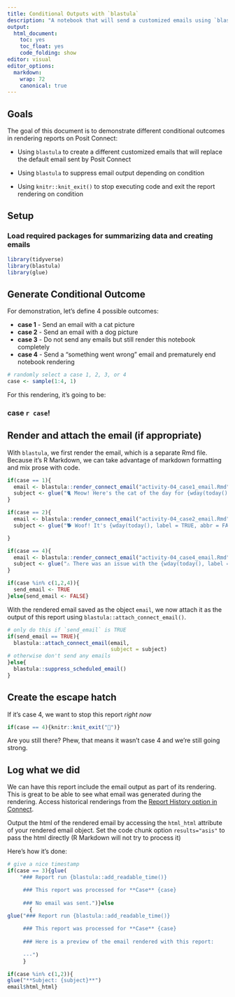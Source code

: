 ```yaml
---
title: Conditional Outputs with `blastula`
description: "A notebook that will send a customized emails using `blastula`"
output:
  html_document:
    toc: yes
    toc_float: yes
    code_folding: show
editor: visual
editor_options: 
  markdown:
    wrap: 72
    canonical: true
---
```


## Goals 

The goal of this document is to demonstrate different conditional
outcomes in rendering reports on Posit Connect:

-   Using `blastula` to create a different customized emails that will
    replace the default email sent by Posit Connect

-   Using `blastula` to suppress email output depending on condition

-   Using `knitr::knit_exit()` to stop executing code and exit the
    report rendering on condition

## Setup

### Load required packages for summarizing data and creating emails

```r

library(tidyverse)
library(blastula)
library(glue)

```

## Generate Conditional Outcome

For demonstration, let's define 4 possible outcomes:

-   **case 1** - Send an email with a cat picture
-   **case 2** - Send an email with a dog picture
-   **case 3** - Do not send any emails but still render this notebook
    completely
-   **case 4** - Send a "something went wrong" email and prematurely end
    notebook rendering

```r

# randomly select a case 1, 2, 3, or 4
case <- sample(1:4, 1) 

```

For this rendering, it's going to be:

<h3>case `r case`!</h3>

## Render and attach the email (if appropriate)

With `blastula`, we first render the email, which is a separate Rmd
file. Because it's R Markdown, we can take advantage of markdown
formatting and mix prose with code.

```r


if(case == 1){
  email <- blastula::render_connect_email("activity-04_case1_email.Rmd")
  subject <- glue("🐈 Meow! Here's the cat of the day for {wday(today(), label = TRUE, abbr = FALSE)}")
}

if(case == 2){
  email <- blastula::render_connect_email("activity-04_case2_email.Rmd")
  subject <- glue("🐕 Woof! It's {wday(today(), label = TRUE, abbr = FALSE)}, here's a pup!")

}

if(case == 4){
  email <- blastula::render_connect_email("activity-04_case4_email.Rmd")
  subject <- glue("⚠️ There was an issue with the {wday(today(), label = TRUE, abbr = FALSE)} report")
}

if(case %in% c(1,2,4)){
  send_email <- TRUE
}else{send_email <- FALSE}

```

With the rendered email saved as the object `email`, we now attach it as
the output of this report using `blastula::attach_connect_email()`.

```r

# only do this if `send_email` is TRUE
if(send_email == TRUE){
  blastula::attach_connect_email(email,
                                 subject = subject)
# otherwise don't send any emails
}else{
  blastula::suppress_scheduled_email()
}

```

## Create the escape hatch

If it's case 4, we want to stop this report *right now*

```r

if(case == 4){knitr::knit_exit("👋")}
```

Are you still there? Phew, that means it wasn't case 4 and we're still
going strong.

## Log what we did

We can have this report include the email output as part of its
rendering. This is great to be able to see what email was generated
during the rendering. Access historical renderings from the [Report
History option in
Connect](https://docs.posit.co/connect/user/report-history/).

Output the html of the rendered email by accessing the `html_html`
attribute of your rendered email object. Set the code chunk option
`results="asis"` to pass the html directly (R Markdown will not try to
process it)

Here's how it's done:

```r

# give a nice timestamp
if(case == 3){glue(
    "### Report run {blastula::add_readable_time()}

     ### This report was processed for **Case** {case}
     
     ### No email was sent.")}else
       {
glue("### Report run {blastula::add_readable_time()}

     ### This report was processed for **Case** {case}
     
     ### Here is a preview of the email rendered with this report: 
     
     ---")
     }

```

```r

if(case %in% c(1,2)){
glue("**Subject: {subject}**")
email$html_html}

```
